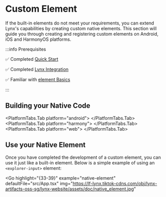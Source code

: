 
# Custom Element

If the built-in elements do not meet your requirements, you can extend Lynx's capabilities by creating custom native elements. This section will guide you through creating and registering custom elements on Android, iOS and HarmonyOS platforms.

:::info Prerequisites

✅ Completed [Quick Start](/guide/start/quick-start)

✅ Completed [Lynx Integration](/guide/start/integrate-with-existing-apps.html)

✅ Familiar with [element Basics](/guide/ui/elements-components)

:::

## Building your Native Code

<PlatformTabs queryKey="platform">
<PlatformTabs.Tab platform="ios">
<CustomComponentLynxIOS />
</PlatformTabs.Tab>

<PlatformTabs.Tab platform="android">
  <CustomComponentLynxAndroid />
</PlatformTabs.Tab>
<PlatformTabs.Tab platform="harmony">
  <CustomComponentLynxHarmony />
</PlatformTabs.Tab>
<PlatformTabs.Tab platform="web">
  <CustomComponentLynxWeb />
</PlatformTabs.Tab>
</PlatformTabs>

## Use your Native Element

Once you have completed the development of a custom element, you can use it just like a built-in element. Below is a simple example of using an `<explorer-input>` element:

<Go
  highlight="{33-39}"
  example="native-element"
  defaultFile="src/App.tsx"
  img="https://lf-lynx.tiktok-cdns.com/obj/lynx-artifacts-oss-sg/lynx-website/assets/doc/native_element.jpg"
></Go>
